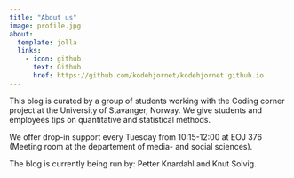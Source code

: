 ```yaml
---
title: "About us"
image: profile.jpg
about:
  template: jolla
  links:
    - icon: github
      text: Github
      href: https://github.com/kodehjornet/kodehjornet.github.io
---
```


This blog is curated by a group of students working with the Coding corner project at the University of Stavanger, Norway. We give students and employees tips on quantitative and statistical methods.

We offer drop-in support every Tuesday from 10:15-12:00 at EOJ 376 (Meeting room at the departement of media- and social sciences).

The blog is currently being run by: Petter Knardahl and Knut Solvig.
